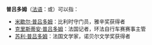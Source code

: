 {{disambig|Cat=四字人名消歧義}}
'''普吕多姆'''（[[法语|法语]]：'''{{lang|fr|Prudhomme}}'''或'''{{lang|fr|Prud'homme}}'''）可以指：
*[[米歇尔·普吕多姆|米歇尔·普吕多姆]]：比利时守门员，雅辛奖获得者
*[[克里斯蒂安·普吕多姆|克里斯蒂安·普吕多姆]]：法国记者，环法自行车赛赛事主管
*[[苏利·普吕多姆|苏利·普吕多姆]]：法国文学家，诺贝尔文学奖获得者